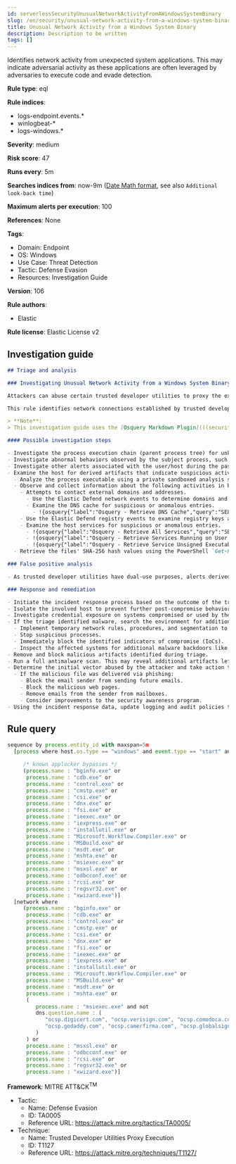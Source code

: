 ```yaml
---
id: serverlessSecurityUnusualNetworkActivityFromAWindowsSystemBinary
slug: /en/security/unusual-network-activity-from-a-windows-system-binary
title: Unusual Network Activity from a Windows System Binary
description: Description to be written
tags: []
---
```


<div id="unusual-network-activity-from-a-windows-system-binary"></div>

Identifies network activity from unexpected system applications. This may indicate adversarial activity as these applications are often leveraged by adversaries to execute code and evade detection.

**Rule type**: eql

**Rule indices**:

* logs-endpoint.events.*
* winlogbeat-*
* logs-windows.*

**Severity**: medium

**Risk score**: 47

**Runs every**: 5m

**Searches indices from**: now-9m ([Date Math format](((ref))/common-options.html#date-math), see also <DocLink id="serverlessSecurityRulesUiCreate" section="set-the-rules-schedule">`Additional look-back time`</DocLink>)

**Maximum alerts per execution**: 100

**References**: None

**Tags**:

* Domain: Endpoint
* OS: Windows
* Use Case: Threat Detection
* Tactic: Defense Evasion
* Resources: Investigation Guide

**Version**: 106

**Rule authors**:

* Elastic

**Rule license**: Elastic License v2

## Investigation guide

```markdown
## Triage and analysis

### Investigating Unusual Network Activity from a Windows System Binary

Attackers can abuse certain trusted developer utilities to proxy the execution of malicious payloads. Since these utilities are usually signed, they can bypass the security controls that were put in place to prevent or detect direct execution.

This rule identifies network connections established by trusted developer utilities, which can indicate abuse to execute payloads or process masquerading.

> **Note**:
> This investigation guide uses the [Osquery Markdown Plugin](((security-guide))/invest-guide-run-osquery.html) introduced in Elastic Stack version 8.5.0. Older Elastic Stack versions will display unrendered Markdown in this guide.

#### Possible investigation steps

- Investigate the process execution chain (parent process tree) for unknown processes. Examine their executable files for prevalence, whether they are located in expected locations, and if they are signed with valid digital signatures.
- Investigate abnormal behaviors observed by the subject process, such as registry or file modifications, and any spawned child processes.
- Investigate other alerts associated with the user/host during the past 48 hours.
- Examine the host for derived artifacts that indicate suspicious activities:
  - Analyze the process executable using a private sandboxed analysis system.
  - Observe and collect information about the following activities in both the sandbox and the alert subject host:
    - Attempts to contact external domains and addresses.
      - Use the Elastic Defend network events to determine domains and addresses contacted by the subject process by filtering by the process' `process.entity_id`.
      - Examine the DNS cache for suspicious or anomalous entries.
        - !{osquery{"label":"Osquery - Retrieve DNS Cache","query":"SELECT * FROM dns_cache"}}
    - Use the Elastic Defend registry events to examine registry keys accessed, modified, or created by the related processes in the process tree.
    - Examine the host services for suspicious or anomalous entries.
      - !{osquery{"label":"Osquery - Retrieve All Services","query":"SELECT description, display_name, name, path, pid, service_type, start_type, status, user_account FROM services"}}
      - !{osquery{"label":"Osquery - Retrieve Services Running on User Accounts","query":"SELECT description, display_name, name, path, pid, service_type, start_type, status, user_account FROM services WHERE\nNOT (user_account LIKE '%LocalSystem' OR user_account LIKE '%LocalService' OR user_account LIKE '%NetworkService' OR\nuser_account == null)\n"}}
      - !{osquery{"label":"Osquery - Retrieve Service Unsigned Executables with Virustotal Link","query":"SELECT concat('https://www.virustotal.com/gui/file/', sha1) AS VtLink, name, description, start_type, status, pid,\nservices.path FROM services JOIN authenticode ON services.path = authenticode.path OR services.module_path =\nauthenticode.path JOIN hash ON services.path = hash.path WHERE authenticode.result != 'trusted'\n"}}
  - Retrieve the files' SHA-256 hash values using the PowerShell `Get-FileHash` cmdlet and search for the existence and reputation of the hashes in resources like VirusTotal, Hybrid-Analysis, CISCO Talos, Any.run, etc.

### False positive analysis

- As trusted developer utilities have dual-use purposes, alerts derived from this rule are not essentially malicious. If these utilities are contacting internal or known trusted domains, review their security and consider creating exceptions if the domain is safe.

### Response and remediation

- Initiate the incident response process based on the outcome of the triage.
- Isolate the involved host to prevent further post-compromise behavior.
- Investigate credential exposure on systems compromised or used by the attacker to ensure all compromised accounts are identified. Reset passwords for these accounts and other potentially compromised credentials, such as email, business systems, and web services.
- If the triage identified malware, search the environment for additional compromised hosts.
  - Implement temporary network rules, procedures, and segmentation to contain the malware.
  - Stop suspicious processes.
  - Immediately block the identified indicators of compromise (IoCs).
  - Inspect the affected systems for additional malware backdoors like reverse shells, reverse proxies, or droppers that attackers could use to reinfect the system.
- Remove and block malicious artifacts identified during triage.
- Run a full antimalware scan. This may reveal additional artifacts left in the system, persistence mechanisms, and malware components.
- Determine the initial vector abused by the attacker and take action to prevent reinfection through the same vector.
  - If the malicious file was delivered via phishing:
    - Block the email sender from sending future emails.
    - Block the malicious web pages.
    - Remove emails from the sender from mailboxes.
    - Consider improvements to the security awareness program.
- Using the incident response data, update logging and audit policies to improve the mean time to detect (MTTD) and the mean time to respond (MTTR).

```

## Rule query

```js
sequence by process.entity_id with maxspan=5m
  [process where host.os.type == "windows" and event.type == "start" and

     /* known applocker bypasses */
     (process.name : "bginfo.exe" or
      process.name : "cdb.exe" or
      process.name : "control.exe" or
      process.name : "cmstp.exe" or
      process.name : "csi.exe" or
      process.name : "dnx.exe" or
      process.name : "fsi.exe" or
      process.name : "ieexec.exe" or
      process.name : "iexpress.exe" or
      process.name : "installutil.exe" or
      process.name : "Microsoft.Workflow.Compiler.exe" or
      process.name : "MSBuild.exe" or
      process.name : "msdt.exe" or
      process.name : "mshta.exe" or
      process.name : "msiexec.exe" or
      process.name : "msxsl.exe" or
      process.name : "odbcconf.exe" or
      process.name : "rcsi.exe" or
      process.name : "regsvr32.exe" or
      process.name : "xwizard.exe")]
  [network where
     (process.name : "bginfo.exe" or
      process.name : "cdb.exe" or
      process.name : "control.exe" or
      process.name : "cmstp.exe" or
      process.name : "csi.exe" or
      process.name : "dnx.exe" or
      process.name : "fsi.exe" or
      process.name : "ieexec.exe" or
      process.name : "iexpress.exe" or
      process.name : "installutil.exe" or
      process.name : "Microsoft.Workflow.Compiler.exe" or
      process.name : "MSBuild.exe" or
      process.name : "msdt.exe" or
      process.name : "mshta.exe" or
      (
         process.name : "msiexec.exe" and not
         dns.question.name : (
            "ocsp.digicert.com", "ocsp.verisign.com", "ocsp.comodoca.com", "ocsp.entrust.net", "ocsp.usertrust.com",
            "ocsp.godaddy.com", "ocsp.camerfirma.com", "ocsp.globalsign.com", "ocsp.sectigo.com", "*.local"
         )
      ) or
      process.name : "msxsl.exe" or
      process.name : "odbcconf.exe" or
      process.name : "rcsi.exe" or
      process.name : "regsvr32.exe" or
      process.name : "xwizard.exe")]

```

**Framework**: MITRE ATT&CK<sup>TM</sup>

* Tactic:
    * Name: Defense Evasion
    * ID: TA0005
    * Reference URL: https://attack.mitre.org/tactics/TA0005/
* Technique:
    * Name: Trusted Developer Utilities Proxy Execution
    * ID: T1127
    * Reference URL: https://attack.mitre.org/techniques/T1127/

